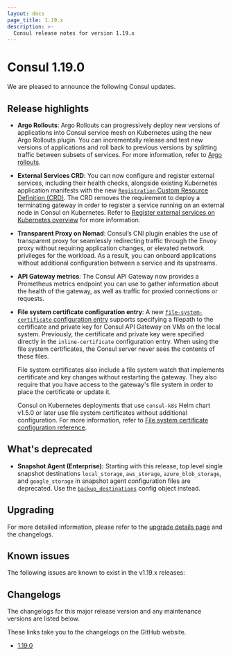 ```yaml
---
layout: docs
page_title: 1.19.x
description: >-
  Consul release notes for version 1.19.x
---
```


# Consul 1.19.0

We are pleased to announce the following Consul updates.

## Release highlights

- **Argo Rollouts**: Argo Rollouts can progressively deploy new versions of applications into Consul service mesh on Kubernetes using the new Argo Rollouts plugin. You can incrementally release and test new versions of applications and roll back to previous versions by splitting traffic between subsets of services. For more information, refer to [Argo rollouts](/consul/docs/k8s/deployment-configurations/argo-rollouts-configuration).

- **External Services CRD**: You can now configure and register external services, including their health checks, alongside existing Kubernetes application manifests with the new [`Registration` Custom Resource Definition (CRD)](/consul/docs/connect/config-entries/registration). The CRD removes the requirement to deploy a terminating gateway in order to register a service running on an external node in Consul on Kubernetes. Refer to [Register external services on Kubernetes overview](/consul/docs/k8s/deployment-configurations/external-service) for more information.

- **Transparent Proxy on Nomad**: Consul’s CNI plugin enables the use of transparent proxy for seamlessly redirecting traffic through the Envoy proxy without requiring application changes, or elevated network privileges for the workload. As a result, you can onboard applications without additional configuration between a service and its upstreams.

- **API Gateway metrics**: The Consul API Gateway now provides a Prometheus metrics endpoint you can use to gather information about the health of the gateway, as well as traffic for proxied connections or requests.

- **File system certificate configuration entry**: A new [`file-system-certificate` configuration entry](/consul/docs/connect/config-entries/file-system-certificate) supports specifying a filepath to the certificate and private key for Consul API Gateway on VMs on the local system. Previously, the certificate and private key were specified directly in the `inline-certificate` configuration entry. When using the file system certificates, the Consul server never sees the contents of these files. 

  File system certificates also include a file system watch that implements certificate and key changes without restarting the gateway. They also require that you have access to the gateway's file system in order to place the certificate or update it.

  Consul on Kubernetes deployments that use `consul-k8s` Helm chart v1.5.0 or later use file system certificates without additional configuration. For more information, refer to [File system certificate configuration reference](/consul/docs/connect/config-entries/file-system-certificate).

## What's deprecated

- **Snapshot Agent (Enterprise):** Starting with this release, top level single snapshot destinations `local_storage`, `aws_storage`, `azure_blob_storage`, and `google_storage` in snapshot agent configuration files are deprecated. Use the [`backup_destinations`](/consul/commands/snapshot/agent#config-file) config object instead.

## Upgrading

For more detailed information, please refer to the [upgrade details page](/consul/docs/upgrading/upgrade-specific) and the changelogs.

## Known issues

The following issues are known to exist in the v1.19.x releases:

## Changelogs

The changelogs for this major release version and any maintenance versions are listed below.

<Note> These links take you to the changelogs on the GitHub website. </Note>

- [1.19.0](https://github.com/hashicorp/consul/releases/tag/v1.19.0)
